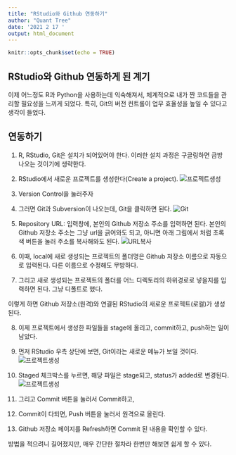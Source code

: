 ```yaml
---
title: "RStudio와 Github 연동하기"
author: "Quant Tree"
date: '2021 2 17 '
output: html_document
---
```

  
  ```r
knitr::opts_chunk$set(echo = TRUE)
```

## RStudio와 Github 연동하게 된 계기

이제 어느정도 R과 Python을 사용하는데 익숙해져서, 체계적으로 내가 짠 코드들을 관리할 필요성을 느끼게 되었다.
특히, Git의 버전 컨트롤이 업무 효율성을 높일 수 있다고 생각이 들었다.
  
## 연동하기
  
1. R, RStudio, Git은 설치가 되어있어야 한다. 이러한 설치 과정은 구글링하면 금방 나오는 것이기에 생략한다.

2. RStudio에서 새로운 프로젝트를 생성한다(Create a project).
![프로젝트생성](https://github.com/Quant-Tree/blog/blob/main/r_and_git_01.PNG?raw=true)

3. Version Control을 눌러주자

4. 그러면 Git과 Subversion이 나오는데, Git을 클릭하면 된다.
![Git](https://github.com/Quant-Tree/blog/blob/main/r_and_git_02.PNG?raw=true)
5. Repository URL: 입력창에, 본인의 Github 저장소 주소를 입력하면 된다. 본인의 Github 저장소 주소는 그냥 url을 긁어와도 되고, 아니면 아래 그림에서 처럼 초록색 버튼을 눌러 주소를 복사해와도 된다. 
![URL복사](https://github.com/Quant-Tree/blog/blob/main/r_and_git_03.PNG?raw=true)

6. 이때, local에 새로 생성되는 프로젝트의 폴더명은 Github 저장소 이름으로 자동으로 입력된다. 다른 이름으로 수정해도 무방하다.

7. 그리고 새로 생성되는 프로젝트의 폴더를 어느 디렉토리의 하위경로로 넣을지를 입력하면 된다. 그냥 디폴트로 했다.

이렇게 하면 Github 저장소(원격)와 연결된 RStudio의 새로운 프로젝트(로컬)가 생성된다. 

8. 이제 프로젝트에서 생성한 파일들을 stage에 올리고, commit하고, push하는 일이 남았다.

9. 먼저 RStudio 우측 상단에 보면, Git이라는 새로운 메뉴가 보일 것이다.
![프로젝트생성](https://github.com/Quant-Tree/blog/blob/main/r_and_git_04.PNG?raw=true)

10. Staged 체크박스를 누르면, 해당 파일은 stage되고, status가 added로 변경된다.
![프로젝트생성](https://github.com/Quant-Tree/blog/blob/main/r_and_git_06.PNG?raw=true)

11. 그리고 Commit 버튼을 눌러서 Commit하고, 

12. Commit이 다되면, Push 버튼을 눌러서 원격으로 올린다.

13. Github 저장소 페이지를 Refresh하면 Commit 된 내용을 확인할 수 있다.

방법을 적으려니 길어졌지만, 매우 간단한 절차라 한번만 해보면 쉽게 할 수 있다.

